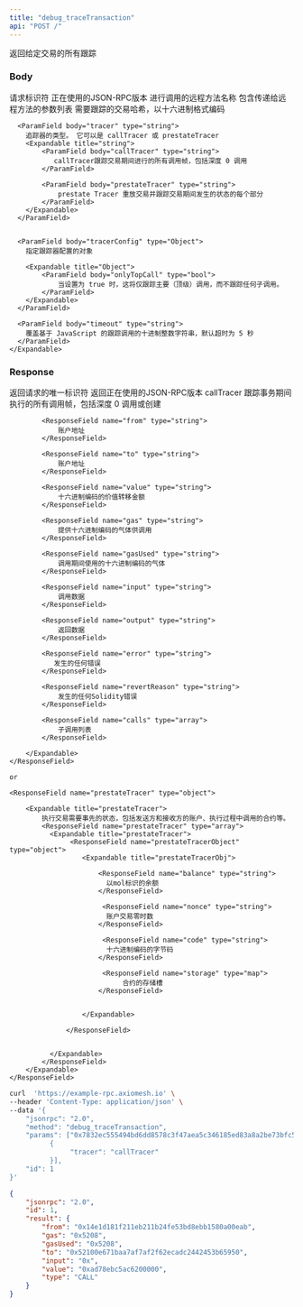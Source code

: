 ```yaml
---
title: "debug_traceTransaction"
api: "POST /"
---
```


返回给定交易的所有跟踪


### Body

<ParamField body="id" type="number" placeholder="1">
  请求标识符
</ParamField>

<ParamField body="jsonrpc" type="string" placeholder="2.0">
  正在使用的JSON-RPC版本
</ParamField>

<ParamField body="method" type="string" placeholder="debug_traceTransaction">
  进行调用的远程方法名称
</ParamField>

<ParamField body="params" type="array">
  包含传递给远程方法的参数列表

  <ParamField body="transactionHash" type="string">
    需要跟踪的交易哈希，以十六进制格式编码
  </ParamField>


  <ParamField body="object" type="object">
    <Expandable title="Object">

      <ParamField body="tracer" type="string">
        追踪器的类型。 它可以是 callTracer 或 prestateTracer
        <Expandable title="string">
            <ParamField body="callTracer" type="string">
               callTracer跟踪交易期间进行的所有调用帧，包括深度 0 调用
            </ParamField>

            <ParamField body="prestateTracer" type="string">
                prestate Tracer 重放交易并跟踪交易期间发生的状态的每个部分
            </ParamField>
        </Expandable>
      </ParamField>


      <ParamField body="tracerConfig" type="Object">
        指定跟踪器配置的对象

        <Expandable title="Object">
            <ParamField body="onlyTopCall" type="bool">
                当设置为 true 时，这将仅跟踪主要（顶级）调用，而不跟踪任何子调用。
            </ParamField>
        </Expandable>
      </ParamField>

      <ParamField body="timeout" type="string">
        覆盖基于 JavaScript 的跟踪调用的十进制整数字符串，默认超时为 5 秒
      </ParamField>
    </Expandable>
  </ParamField>
  

  


</ParamField>

### Response

<ResponseField name="id" type="number">
  返回请求的唯一标识符
</ResponseField>

<ResponseField name="jsonrpc" type="string">
  返回正在使用的JSON-RPC版本
</ResponseField>


<ResponseField name="result" type="object">
  <Expandable title="result">
    <ResponseField name="callTracer" type="object">
        callTracer 跟踪事务期间执行的所有调用帧，包括深度 0
        <Expandable title="callTracer">
            <ResponseField name="type" type="string">
                调用或创建
            </ResponseField>

            <ResponseField name="from" type="string">
                账户地址
            </ResponseField>

            <ResponseField name="to" type="string">
                账户地址
            </ResponseField>

            <ResponseField name="value" type="string">
                十六进制编码的价值转移金额
            </ResponseField>

            <ResponseField name="gas" type="string">
                提供十六进制编码的气体供调用
            </ResponseField>

            <ResponseField name="gasUsed" type="string">
                调用期间使用的十六进制编码的气体
            </ResponseField>

            <ResponseField name="input" type="string">
                调用数据
            </ResponseField>

            <ResponseField name="output" type="string">
                返回数据
            </ResponseField>

            <ResponseField name="error" type="string">
               发生的任何错误
            </ResponseField>

            <ResponseField name="revertReason" type="string">
                发生的任何Solidity错误 
            </ResponseField>

            <ResponseField name="calls" type="array">
                子调用列表
            </ResponseField>
            
        </Expandable>
    </ResponseField>

    or

    <ResponseField name="prestateTracer" type="object">
         
        <Expandable title="prestateTracer">
            执行交易需要事先的状态，包括发送方和接收方的账户、执行过程中调用的合约等。
            <ResponseField name="prestateTracer" type="array">
              <Expandable title="prestateTracer">
                   <ResponseField name="prestateTracerObject" type="object">
                      <Expandable title="prestateTracerObj">

                          <ResponseField name="balance" type="string">
                            以mol标识的余额
                          </ResponseField>

                           <ResponseField name="nonce" type="string">
                            账户交易零时数
                          </ResponseField>

                           <ResponseField name="code" type="string">
                            十六进制编码的字节码
                          </ResponseField>

                           <ResponseField name="storage" type="map">
                            	合约的存储槽
                          </ResponseField>


                      </Expandable>
                        
                  </ResponseField>

                 
              </Expandable>
            </ResponseField>
        </Expandable>
    </ResponseField>

  </Expandable>

</ResponseField>

<RequestExample>

```bash Example Request
curl  'https://example-rpc.axiomesh.io' \
--header 'Content-Type: application/json' \
--data '{
    "jsonrpc": "2.0",
    "method": "debug_traceTransaction",
    "params": ["0x7832ec555494bd6dd8578c3f47aea5c346185ed83a8a2be73bfc5b7918a283bd",
          {
               "tracer": "callTracer"
          }],
    "id": 1
}'
```

</RequestExample>

<ResponseExample>

```json Response
{
    "jsonrpc": "2.0",
    "id": 1,
    "result": {
        "from": "0x14e1d181f211eb211b24fe53bd8ebb1580a00eab",
        "gas": "0x5208",
        "gasUsed": "0x5208",
        "to": "0x52100e671baa7af7af2f62ecadc2442453b65950",
        "input": "0x",
        "value": "0xad78ebc5ac6200000",
        "type": "CALL"
    }
}
```

</ResponseExample>